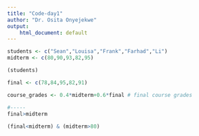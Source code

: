 ```yaml
---
title: "Code-day1"
author: "Dr. Osita Onyejekwe"
output:
    html_document: default
---
```


```r
students <- c("Sean","Louisa","Frank","Farhad","Li")
midterm <- c(80,90,93,82,95)

(students)

final <- c(78,84,95,82,91)

course_grades <- 0.4*midterm+0.6*final # final course grades

#-----
final>midterm
 
(final<midterm) & (midterm>80)
```